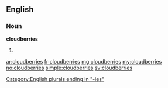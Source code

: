 ==English==

===Noun===
'''cloudberries'''

# {{plural of|cloudberry}}

[[Category:English plurals ending in "-ies"]]

[[ar:cloudberries]]
[[fr:cloudberries]]
[[mg:cloudberries]]
[[my:cloudberries]]
[[no:cloudberries]]
[[simple:cloudberries]]
[[sv:cloudberries]]